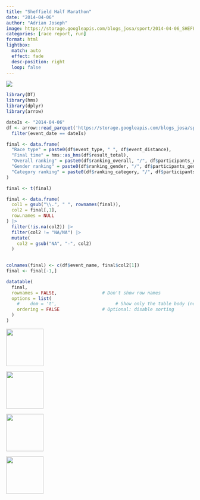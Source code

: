 ```yaml
---
title: "Sheffield Half Marathon"
date: "2014-04-06"
author: "Adrian Joseph"
image: https://storage.googleapis.com/blogs_josa/sport/2014-04-06_SHEFFIELD_HALF_MARATHON/img/00.png
categories: [race report, run]
format: html
lightbox:
  match: auto
  effect: fade
  desc-position: right
  loop: false
---
```

![](https://storage.googleapis.com/blogs_josa/sport/2014-04-06_SHEFFIELD_HALF_MARATHON/img/00.png)

```r
library(DT)
library(hms)
library(dplyr)
library(arrow)

dateIs <- "2014-04-06"
df <- arrow::read_parquet('https://storage.googleapis.com/blogs_josa/sport/parquets/main_dataset.parquet') |>
  filter(event_date == dateIs)

final <- data.frame(
  "Race type" = paste0(df$event_type, " ", df$event_distance),
  "Final time" = hms::as_hms(df$result_total),
  "Overall ranking" = paste0(df$ranking_overall, "/", df$participants_overall),
  "Gender ranking" = paste0(df$ranking_gender, "/", df$participants_gender),
  "Category ranking" = paste0(df$ranking_category, "/", df$participants_category)
)

final <- t(final)

final <- data.frame(
  col1 = gsub("\\.", " ", rownames(final)),
  col2 = final[,1], 
  row.names = NULL
) |>
  filter(!is.na(col2)) |>
  filter(col2 != "NA/NA") |>
  mutate(
    col2 = gsub("NA", "-", col2)
  )
  

colnames(final) <- c(df$event_name, final$col2[1])
final <- final[-1,]

datatable(
  final,
  rownames = FALSE,                 # Don't show row names
  options = list(
    #    dom = 't',                      # Show only the table body (no search, no pagination, no header)
    ordering = FALSE                # Optional: disable sorting
  )
)
```

::: {layout-ncol=4}
![](https://storage.googleapis.com/blogs_josa/sport/2014-04-06_SHEFFIELD_HALF_MARATHON/img/00.png){ width="100" group="hi" }

![](https://storage.googleapis.com/blogs_josa/sport/2014-04-06_SHEFFIELD_HALF_MARATHON/img/01.png){ width="100" group="hi" }

![](https://storage.googleapis.com/blogs_josa/sport/2014-04-06_SHEFFIELD_HALF_MARATHON/img/01a.png){ width="100" group="hi" }

![](https://storage.googleapis.com/blogs_josa/sport/2014-04-06_SHEFFIELD_HALF_MARATHON/img/04.jpg){ width="100" group="hi" }


:::
